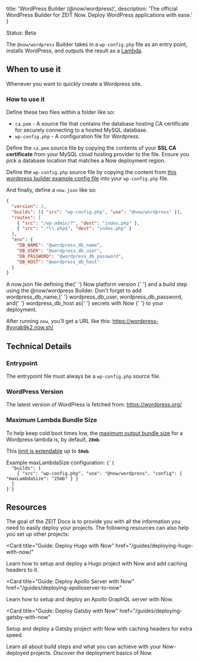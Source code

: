 
  title: 'WordPress Builder (@now/wordpress)',
  description:
    'The official WordPress Builder for ZEIT Now. Deploy WordPress applications with ease.'
}

<Tag>Status: Beta</Tag>

The `@now/wordpress` Builder takes in a `wp-config.php` file as an entry point, installs WordPress, and outputs the result as a [Lambda](/docs/v2/deployments/concepts/lambdas).

## When to use it

Whenever you want to quickly create a Wordpress site.

### How to use it

Define these two files within a folder like so:

- `ca.pem` - A source file that contains the database hosting CA certificate for securely connecting to a hosted MySQL database.
- `wp-config.php` - A configuration file for Wordpress.

Define the `ca.pem` source file by copying the contents of your **SSL CA certificate** from your MySQL cloud hosting provider to the file. Ensure you pick a database location that matches a Now deployment region.

Define the `wp-config.php` source file by copying the content from [this wordpress builder example config file](https://github.com/zeit/now-builders/blob/master/packages/now-wordpress/test/fixtures/20-minimal/wp-config.php) into your `wp-config.php` file.

And finally, define a `now.json` like so:

```json
{
  "version": 2,
  "builds": [{ "src": "wp-config.php", "use": "@now/wordpress" }],
  "routes": [
    { "src": "/wp-admin/?", "dest": "index.php" },
    { "src": ".*\\.php$", "dest": "index.php" }
  ],
  "env": {
    "DB_NAME": "@wordpress_db_name",
    "DB_USER": "@wordpress_db_user",
    "DB_PASSWORD": "@wordpress_db_password",
    "DB_HOST": "@wordpress_db_host"
  }
}
```

<Caption>
  A <InlineCode>now.json</InlineCode> file defining the{' '}
  <GenericLink href="/docs/v2/platform/overview#versioning">
    Now platform version
  </GenericLink>{' '}
  and a build step using the <InlineCode>@now/wordpress</InlineCode> Builder.
</Caption>

<Note>
  Don't forget to add <InlineCode>wordpress_db_name</InlineCode>,{' '}
  <InlineCode>wordpress_db_user</InlineCode>,
  <InlineCode>wordpress_db_password</InlineCode>, and{' '}
  <InlineCode>wordpress_db_host</InlineCode> as{' '}
  <GenericLink href="/docs/v2/deployments/environment-variables-and-secrets/#securing-environment-variables-using-secrets">
    secrets with Now
  </GenericLink>{' '}
  to your deployment.
</Note>

After running `now`, you'll get a URL like this: https://wordpress-8yvrab9k2.now.sh/

## Technical Details

### Entrypoint

The entrypoint file must always be a `wp-config.php` source file.

### WordPress Version

The latest version of WordPress is fetched from: https://wordpress.org/

### Maximum Lambda Bundle Size

To help keep cold boot times low, the [maximum output bundle size](/docs/v2/deployments/concepts/lambdas#maximum-bundle-size) for a Wordpress lambda is, by default, **`20mb`**.

This [limit is extendable](/docs/v2/deployments/builders/overview#configuring-output-lambda-size) up to **`50mb`**.

<Example>
  <span>
    Example <InlineCode>maxLambdaSize</InlineCode> configuration:
  </span>
  <Code lang="json">{`{
  "builds": [
    { "src": "wp-config.php", "use": "@now/wordpress", "config": { "maxLambdaSize": "25mb" } }
  ]
}`}</Code>
</Example>

## Resources

The goal of the ZEIT Docs is to provide you with all the information you need to easily deploy your projects. The following resources can also help you set up other projects:

<Card
  title="Guide: Deploy Hugo with Now"
  href="/guides/deploying-hugo-with-now/"
>
  Learn how to setup and deploy a Hugo project with Now and add caching headers
  to it.
</Card>

<Card
  title="Guide: Deploy Apollo Server with Now"
  href="/guides/deploying-apolloserver-to-now"
>
  Learn how to setup and deploy an Apollo GraphQL server with Now.
</Card>

<Card
  title="Guide: Deploy Gatsby with Now"
  href="/guides/deploying-gatsby-with-now"
>
  Setup and deploy a Gatsby project with Now with caching headers for extra
  speed.
</Card>

<Card title="Document: Builds Overview" href="/docs/v2/deployments/builds/">
  Learn all about build steps and what you can achieve with your Now-deployed
  projects.
</Card>

<Card title="Document: Deployment Overview" href="/docs/v2/deployments/basics/">
  Discover the deployment basics of Now.
</Card>

